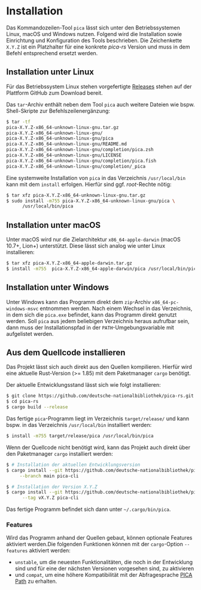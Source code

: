 # Installation {.unnumbered}

Das Kommandozeilen-Tool `pica` lässt sich unter den Betriebssystemen
Linux, macOS und Windows nutzen. Folgend wird die Installation sowie
Einrichtung und Konfiguration des Tools beschrieben. Die Zeichenkette
`X.Y.Z` ist ein Platzhalter für eine konkrete *pica-rs* Version und
muss in dem Befehl entsprechend ersetzt werden.

## Installation unter Linux

Für das Betriebssystem Linux stehen vorgefertigte [Releases] stehen auf der
Plattform GitHub zum Download bereit.

Das `tar`-Archiv enthält neben dem Tool `pica` auch weitere Dateien
wie bspw. Shell-Skripte zur Befehlszeilenergänzung:

```.bash
$ tar -tf
pica-X.Y.Z-x86_64-unknown-linux-gnu.tar.gz
pica-X.Y.Z-x86_64-unknown-linux-gnu/
pica-X.Y.Z-x86_64-unknown-linux-gnu/pica
pica-X.Y.Z-x86_64-unknown-linux-gnu/README.md
pica-X.Y.Z-x86_64-unknown-linux-gnu/completion/pica.zsh
pica-X.Y.Z-x86_64-unknown-linux-gnu/LICENSE
pica-X.Y.Z-x86_64-unknown-linux-gnu/completion/pica.fish
pica-X.Y.Z-x86_64-unknown-linux-gnu/completion/_pica
```

Eine systemweite Installation von `pica` in das Verzeichnis
`/usr/local/bin` kann mit dem `install` erfolgen. Hierfür sind
ggf. *root*-Rechte nötig:

```.bash
$ tar xfz pica-X.Y.Z-x86_64-unknown-linux-gnu.tar.gz
$ sudo install -m755 pica-X.Y.Z-x86_64-unknown-linux-gnu/pica \
      /usr/local/bin/pica
```

## Installation unter macOS

Unter macOS wird nur die Zielarchitektur `x86_64-apple-darwin` (macOS
10.7+, Lion+) unterstützt. Diese lässt sich analog wie unter Linux
installieren:

```.bash
$ tar xfz pica-X.Y.Z-x86_64-apple-darwin.tar.gz
$ install -m755  pica-X.Y.Z-x86_64-apple-darwin/pica /usr/local/bin/pica
```

## Installation unter Windows

Unter Windows kann das Programm direkt dem `zip`-Archiv `x86_64-pc-windows-msvc`
entnommen werden. Nach einem Wechsel in das Verzeichnis, in dem sich die
`pica.exe` befindet, kann das Programm direkt genutzt werden. Soll `pica`
aus jedem beliebigen Verzeichnis heraus aufrufbar sein, dann muss der
Installationspfad in der `PATH`-Umgebungsvariable mit aufgelistet werden.


## Aus dem Quellcode installieren

Das Projekt lässt sich auch direkt aus den Quellen kompilieren. Hierfür
wird eine aktuelle Rust-Version (>= 1.85) mit dem Paketmanager `cargo`
benötigt.

Der aktuelle Entwicklungsstand lässt sich wie folgt installieren:

```.bash
$ git clone https://github.com/deutsche-nationalbibliothek/pica-rs.git
$ cd pica-rs
$ cargo build --release
```

Das fertige `pica`-Programm liegt im Verzeichnis `target/release/` und
kann bspw. in das Verzeichnis `/usr/local/bin` installiert werden:

```.bash
$ install -m755 target/release/pica /usr/local/bin/pica
```

Wenn der Quellcode nicht benötigt wird, kann das Projekt auch direkt
über den Paketmanager `cargo` installiert werden:

```.bash
$ # Installation der aktuellen Entwicklungsversion
$ cargo install --git https://github.com/deutsche-nationalbibliothek/pica-rs \
     --branch main pica-cli

$ # Installation der Version X.Y.Z
$ cargo install --git https://github.com/deutsche-nationalbibliothek/pica-rs \
      --tag vX.Y.Z pica-cli
```

Das fertige Programm befindet sich dann unter `~/.cargo/bin/pica`.

### Features

Wird das Programm anhand der Quellen gebaut, können optionale Features
aktiviert werden.Die folgenden Funktionen können mit der
`cargo`-Option `--features` aktiviert werden:

- `unstable`, um die neuesten Funktionalitäten, die noch in der
  Entwicklung sind und für eine der nächsten Versionen vorgesehen
  sind, zu aktivieren
- und `compat`, um eine höhere Kompatibilität mit der Abfragesprache
  [PICA Path] zu erhalten.
  
[Releases]: https://github.com/deutsche-nationalbibliothek/pica-rs/releases
[CentOS Linux]: https://www.centos.org
[Debian GNU/Linux]: https://www.debian.org
[Red Hat Linux]: https://www.redhat.com
[SUSE Linux]: https:://www.suse.com
[Ubuntu Linux]: https://ubuntu.com
[PICA Path]: https://format.gbv.de/query/picapath
